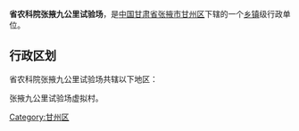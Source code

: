 {{Unreferenced|time=2022-02-20T17:10:08+00:00}}
{{中国乡级行政区
| 行政区全称 = 省农科院张掖九公里试验场
| 景观照片文件名 =
| 景观照片描述 =
| 汉语拼音 =
| 通用拼音 =
| 注音符號 =
| 其它标音类型1 =
| 其它标音1 =
| 其它标音类型2 =
| 其它标音2 =
| 其它语言类型1 =
| 其它语言地名1 =
| 其它语言类型2 =
| 其它语言地名2 =
| 上级行政区 = [[甘肃省|甘肃省]][[张掖市|张掖市]][[甘州区|甘州区]]
| 行政区类别 = [[试验场|试验场]]
| 行政区划代码 =
| 地理坐标 =
| 总面积 =
| 户籍人口 =
| 户籍人口年份 =
| 常住人口 =
| 常住人口年份 =
| 人口密度 =
| 行政区划 =
| 官方网站 =
| 政府驻地 =
| 邮政编码 =
| 毗邻行政区 =
| 位置图文件名 =
| 位置图描述 =
}}
'''省农科院张掖九公里试验场'''，是[[中华人民共和国|中国]][[甘肃省|甘肃省]][[张掖市|张掖市]][[甘州区|甘州区]]下辖的一个[[乡镇|乡镇]]级行政单位。

== 行政区划 ==
省农科院张掖九公里试验场共辖以下地区：

张掖九公里试验场虚拟村。

{{甘肃小作品}}
{{甘州区行政区划}}

[[Category:甘州区|Category:甘州区]]